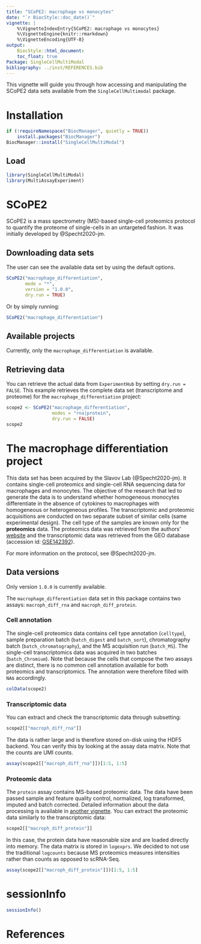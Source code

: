 ```yaml
---
title: "SCoPE2: macrophage vs monocytes"
date: "`r BiocStyle::doc_date()`"
vignette: |
    %\VignetteIndexEntry{SCoPE2: macrophage vs monocytes}
    %\VignetteEngine{knitr::rmarkdown}
    %\VignetteEncoding{UTF-8}
output:
    BiocStyle::html_document:
    toc_float: true
Package: SingleCellMultiModal
bibliography: ../inst/REFERENCES.bib
---
```


This vignette will guide you through how accessing and manipulating 
the SCoPE2 data sets available from the `SingleCellMultimodal` package.
 
# Installation
    
```r
if (!requireNamespace("BiocManager", quietly = TRUE))
    install.packages("BiocManager")
BiocManager::install("SingleCellMultiModal")
```

## Load

```r
library(SingleCellMultiModal)
library(MultiAssayExperiment)
```

# SCoPE2

SCoPE2 is a mass spectrometry (MS)-based single-cell proteomics 
protocol to quantify the proteome of single-cells in an untargeted
fashion. It was initially developed by @Specht2020-jm.

## Downloading data sets

The user can see the available data set by using the default options.

```r
SCoPE2("macrophage_differentiation", 
       mode = "*", 
       version = "1.0.0", 
       dry.run = TRUE)
```

Or by simply running:
    
```r
SCoPE2("macrophage_differentiation")
```

## Available projects

Currently, only the `macrophage_differentiation` is available.

## Retrieving data

You can retrieve the actual data from `ExperimentHub` by setting 
`dry.run = FALSE`. This example retrieves the complete data set 
(transcriptome and proteome) for the `macrophage_differentiation` 
project:
    
```r
scope2 <- SCoPE2("macrophage_differentiation",
                 modes = "rna|protein",
                 dry.run = FALSE)
scope2
```

# The macrophage differentiation project

This data set has been acquired by the Slavov Lab (@Specht2020-jm). 
It contains single-cell proteomics and single-cell 
RNA sequencing data for macrophages and monocytes. The objective of the 
research that led to generate the data is to understand whether 
homogeneous monocytes differentiate in the absence of cytokines to
macrophages with homogeneous or heterogeneous profiles. The transcriptomic and 
proteomic acquisitions are conducted on two separate subset of similar 
cells (same experimental design). The cell type of the samples are known only 
for the **proteomics** data. The proteomics data was retrieved from 
the authors' [website](https://scope2.slavovlab.net/docs/data) and the
transcriptomic data was retrieved from the GEO database (accession id:
[GSE142392](https://www.ncbi.nlm.nih.gov/geo/query/acc.cgi?acc=GSE142392)).

For more information on the protocol, see @Specht2020-jm.

## Data versions

Only version `1.0.0` is currently available.

The `macrophage_differentiation` data set in this package contains two
assays: `macroph_diff_rna` and `macroph_diff_protein`. 

### Cell annotation

The single-cell proteomics data contains cell type annotation 
(`celltype`), sample preparation batch (`batch_digest` and 
`batch_sort`), chromatography batch (`batch_chromatography`), and the 
MS acquisition run (`batch_MS`). The single-cell transcriptomics data 
was acquired in two batches (`batch_Chromium`). Note that because the 
cells that compose the two assays are distinct, there is no common 
cell annotation available for both proteomics and transcriptomics. The
annotation were therefore filled with `NA`s accordingly.

```r
colData(scope2)
```

### Transcriptomic data 

You can extract and check the transcriptomic data through subsetting:

```r
scope2[["macroph_diff_rna"]]
```

The data is rather large and is therefore stored on-disk using the 
HDF5 backend. You can verify this by looking at the assay data matrix.
Note that the counts are UMI counts.

```r
assay(scope2[["macroph_diff_rna"]])[1:5, 1:5]
```

### Proteomic data 

The `protein` assay contains MS-based proteomic data. 
The data have been passed sample and feature quality control, 
normalized, log transformed, imputed and batch corrected. Detailed 
information about the data processing is available in 
[another vignette](https://uclouvain-cbio.github.io/SCP.replication/articles/SCoPE2.html). You can extract the proteomic data similarly to the 
transcriptomic data:

```r
scope2[["macroph_diff_protein"]]
```

In this case, the protein data have reasonable size and are loaded
directly into memory. The data matrix is stored in `logexprs`. We 
decided to not use the traditional `logcounts` because MS proteomics 
measures intensities rather than counts as opposed to scRNA-Seq. 

```r
assay(scope2[["macroph_diff_protein"]])[1:5, 1:5]
```

# sessionInfo

```r
sessionInfo()
```

# References